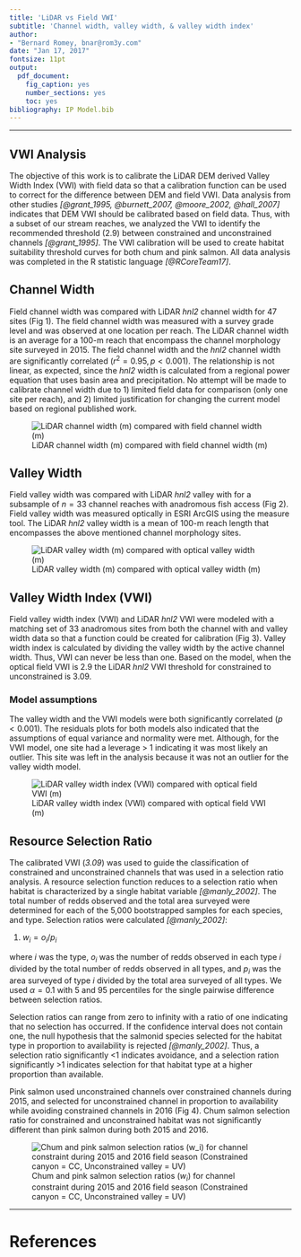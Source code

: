 ```yaml
---
title: 'LiDAR vs Field VWI'
subtitle: 'Channel width, valley width, & valley width index'
author: 
- "Bernard Romey, bnar@rom3y.com"
date: "Jan 17, 2017"
fontsize: 11pt
output:
  pdf_document:
    fig_caption: yes
    number_sections: yes
    toc: yes
bibliography: IP Model.bib
---
```

--------------------

## VWI Analysis

The objective of this work is to calibrate the LiDAR DEM derived Valley Width Index (VWI) with field data so that a calibration function can be used to correct for the difference between DEM and field VWI.  Data analysis from other studies *[@grant_1995, @burnett_2007, @moore_2002, @hall_2007]* indicates that DEM VWI should be calibrated based on field data.  Thus, with a subset of our stream reaches, we analyzed the VWI to identify the recommended threshold (2.9) between constrained and unconstrained channels *[@grant_1995]*.  The VWI calibration will be used to create habitat suitability threshold curves for both chum and pink salmon.  All data analysis was completed in the R statistic language *[@RCoreTeam17]*.

## Channel Width

Field channel width was compared with LiDAR *hnl2* channel width for 47 sites (Fig 1).  The field channel width was measured with a survey grade level and was observed at one location per reach.  The LiDAR channel width is an average for a 100-m reach that encompass the channel morphology site surveyed in 2015.  The field channel width and the *hnl2* channel width are significantly correlated ($r^2=0.95, p<0.001$).  The relationship is not linear, as expected, since the *hnl2* width is calculated from a regional power equation that uses basin area and precipitation.  No attempt will be made to calibrate channel width due to 1) limited field data for comparison (only one site per reach), and 2) limited justification for changing the current model based on regional published work.

![LiDAR channel width (m) compared with field channel width (m)](Fig/BFW.png)

## Valley Width

Field valley width was compared with LiDAR *hnl2* valley with for a subsample of $n=33$ channel reaches with anadromous fish access (Fig 2).  Field valley width was measured optically in ESRI ArcGIS using the measure tool. The LiDAR *hnl2* valley width is a mean of 100-m reach length that encompasses the above mentioned channel morphology sites.  

![LiDAR valley width (m) compared with optical valley width (m)](Fig/VW.png)

## Valley Width Index (VWI)

Field valley width index (VWI) and LiDAR *hnl2* VWI were modeled with a matching set of 33 anadromous sites from both the channel with and valley width data so that a function could be created for calibration (Fig 3).  Valley width index is calculated by dividing the valley width by the active channel width.  Thus, VWI can never be less than one.  Based on the model, when the optical field VWI is 2.9 the LiDAR *hnl2* VWI threshold for constrained to unconstrained is 3.09.

### Model assumptions

The valley width and the VWI models were both significantly correlated ($p<0.001$).  The residuals plots for both models also indicated that the assumptions of equal variance and normality were met.  Although, for the VWI model, one site had a leverage > 1 indicating it was most likely an outlier. This site was left in the analysis because it was not an outlier for the valley width model.

![LiDAR valley width index (VWI) compared with optical field VWI (m)](Fig/VWI.png)

## Resource Selection Ratio

The calibrated VWI (*3.09*) was used to guide the classification of constrained and unconstrained channels that was used in a selection ratio analysis.  A resource selection function reduces to a selection ratio when habitat is characterized by a single habitat variable *[@manly_2002]*.  The total number of redds observed and the total area surveyed were determined for each of the 5,000 bootstrapped samples for each species, and type.  Selection ratios were calculated *[@manly_2002]*:

(1) $w_i=o_i/p_i$

where *i* was the type, $o_i$ was the number of redds observed in each type *i* divided by the total number of redds observed in all types, and $p_i$ was the area surveyed of type *i* divided by the total area surveyed of all types. We used $\alpha=0.1$ with 5 and 95 percentiles for the single pairwise difference between selection ratios.

Selection ratios can range from zero to infinity with a ratio of one indicating that no selection has occurred.  If the confidence interval does not contain one, the null hypothesis that the salmonid species selected for the habitat type in proportion to availability is rejected *[@manly_2002]*.  Thus, a selection ratio significantly <1 indicates avoidance, and a selection ration significantly >1 indicates selection for that habitat type at a higher proportion than available.

Pink salmon used unconstrained channels over constrained channels during 2015, and selected for unconstrained channel in proportion to availability while avoiding constrained channels in 2016 (Fig 4). Chum salmon selection ratio for constrained and unconstrained habitat was not significantly different than pink salmon during both 2015 and 2016. 


![Chum and pink salmon selection ratios ($w_i$) for channel constraint during 2015 and 2016 field season (Constrained canyon = CC, Unconstrained valley = UV)](Fig/Wi_vwi.png)


__________________

\pagebreak

# References

